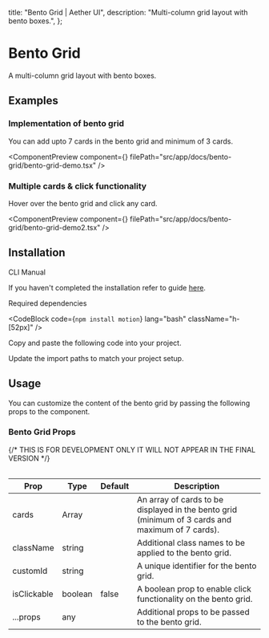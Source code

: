   title: "Bento Grid | Aether UI",
  description: "Multi-column grid layout with bento boxes.",
};


# Bento Grid

A multi-column grid layout with bento boxes.

## Examples

### Implementation of bento grid

You can add upto 7 cards in the bento grid and minimum of 3 cards.

<ComponentPreview
  component={<BentoGridDemo />}
  filePath="src/app/docs/bento-grid/bento-grid-demo.tsx"
/>

### Multiple cards & click functionality

Hover over the bento grid and click any card.

<ComponentPreview
  component={<BentoGridDemo2 />}
  filePath="src/app/docs/bento-grid/bento-grid-demo2.tsx"
/>

## Installation

<Tabs defaultValue="cli">

<TabsList>
  <TabsTrigger value="cli">CLI</TabsTrigger>
  <TabsTrigger value="manual">Manual</TabsTrigger>
</TabsList>

<TabsContent value="cli">

<InstallationCli value="bento-grid" />

</TabsContent>

<TabsContent value="manual">

<Steps>

<Step>If you haven't completed the installation refer to guide [here](/docs/installation).</Step>

<Step>Required dependencies</Step>

<CodeBlock code={`npm install motion`} lang="bash" className="h-[52px]" />

<Step>Copy and paste the following code into your project.</Step>

<CodeBlock filePath="src/content/bento-grid.tsx" />

<Step>Update the import paths to match your project setup.</Step>

</Steps>

</TabsContent>

</Tabs>

## Usage

You can customize the content of the bento grid by passing the following props to the component.

### Bento Grid Props

<Table data={{
  headers: ["Prop", "Type", "Default", "Description"],
  rows: [
    ["cards", "Array", "", "An array of cards to be displayed in the bento grid (minimum of 3 cards and maximum of 7 cards)."],
    ["className", "string", "", "Additional class names to be applied to the bento grid."],
    ["customId", "string", "", "A unique identifier for the bento grid."],
    ["isClickable", "boolean", "false", "A boolean prop to enable click functionality on the bento grid."],
    ["...props", "any", "", "Additional props to be passed to the bento grid."],
  ],
}}>
{/* THIS IS FOR DEVELOPMENT ONLY IT WILL NOT APPEAR IN THE FINAL VERSION */}

| Prop        | Type    | Default | Description                                                                                      |
| ----------- | ------- | ------- | ------------------------------------------------------------------------------------------------ |
| cards       | Array   |         | An array of cards to be displayed in the bento grid (minimum of 3 cards and maximum of 7 cards). |
| className   | string  |         | Additional class names to be applied to the bento grid.                                          |
| customId    | string  |         | A unique identifier for the bento grid.                                                          |
| isClickable | boolean | false   | A boolean prop to enable click functionality on the bento grid.                                  |
| ...props    | any     |         | Additional props to be passed to the bento grid.                                                 |

</Table>

<PrevNextBtn current="bento-grid" />
